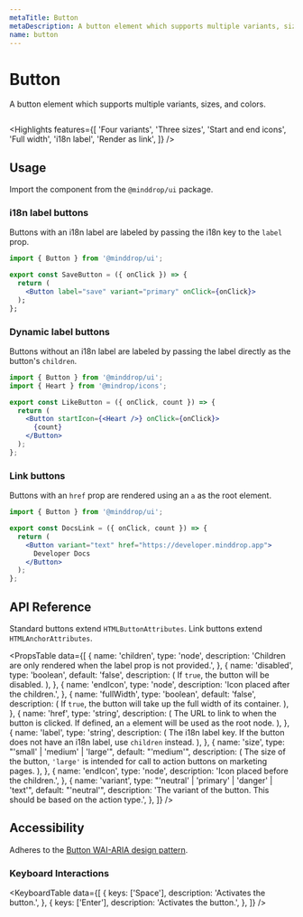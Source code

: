 ```yaml
---
metaTitle: Button
metaDescription: A button element which supports multiple variants, sizes, and colors.
name: button
---
```


# Button

<Description>
  A button element which supports multiple variants, sizes, and
  colors.
</Description>

<HeroContainer>
  <ButtonDemo />
</HeroContainer>

```jsx hero template=ButtonDemo

```

<Highlights
  features={[
    'Four variants',
    'Three sizes',
    'Start and end icons',
    'Full width',
    'i18n label',
    'Render as link',
  ]}
/>

## Usage

Import the component from the `@minddrop/ui` package.

### i18n label buttons

Buttons with an i18n label are labeled by passing the i18n key to the `label` prop.

```jsx
import { Button } from '@minddrop/ui';

export const SaveButton = ({ onClick }) => {
  return (
    <Button label="save" variant="primary" onClick={onClick}>
  );
};
```

### Dynamic label buttons

Buttons without an i18n label are labeled by passing the label directly as the button's `children`.

```jsx
import { Button } from '@minddrop/ui';
import { Heart } from '@mindrop/icons';

export const LikeButton = ({ onClick, count }) => {
  return (
    <Button startIcon={<Heart />} onClick={onClick}>
      {count}
    </Button>
  );
};
```

### Link buttons

Buttons with an `href` prop are rendered using an `a` as the root element.

```jsx
import { Button } from '@minddrop/ui';

export const DocsLink = ({ onClick, count }) => {
  return (
    <Button variant="text" href="https://developer.minddrop.app">
      Developer Docs
    </Button>
  );
};
```

## API Reference

Standard buttons extend `HTMLButtonAttributes`. Link buttons extend `HTMLAnchorAttributes`.

<PropsTable
  data={[
    {
      name: 'children',
      type: 'node',
      description:
        'Children are only rendered when the label prop is not provided.',
    },
    {
      name: 'disabled',
      type: 'boolean',
      default: 'false',
      description: (
        <span>
          If <code>true</code>, the button will be disabled.
        </span>
      ),
    },
    {
      name: 'endIcon',
      type: 'node',
      description: 'Icon placed after the children.',
    },
    {
      name: 'fullWidth',
      type: 'boolean',
      default: 'false',
      description: (
        <span>
          If <code>true</code>, the button will take up the full width
          of its container.
        </span>
      ),
    },
    {
      name: 'href',
      type: 'string',
      description: (
        <span>
          The URL to link to when the button is clicked. If defined,
          an <code>a</code> element will be used as the root node.
        </span>
      ),
    },
    {
      name: 'label',
      type: 'string',
      description: (
        <span>
          The i18n label key. If the button does not have an i18n
          label, use <code>children</code> instead.
        </span>
      ),
    },
    {
      name: 'size',
      type: "'small' | 'medium' | 'large'",
      default: "'medium'",
      description: (
        <span>
          The size of the button, <code>'large'</code> is intended for
          call to action buttons on marketing pages.
        </span>
      ),
    },
    {
      name: 'endIcon',
      type: 'node',
      description: 'Icon placed before the children.',
    },
    {
      name: 'variant',
      type: "'neutral' | 'primary' | 'danger' | 'text'",
      default: "'neutral'",
      description:
        'The variant of the button. This should be based on the action type.',
    },
  ]}
/>

## Accessibility

Adheres to the [Button WAI-ARIA design pattern](https://www.w3.org/TR/wai-aria-practices-1.2/#button).

### Keyboard Interactions

<KeyboardTable
  data={[
    {
      keys: ['Space'],
      description: 'Activates the button.',
    },
    {
      keys: ['Enter'],
      description: 'Activates the button.',
    },
  ]}
/>
